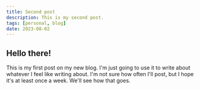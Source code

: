 ```yaml
---
title: Second post
description: This is my second post.
tags: [personal, blog]
date: 2023-08-02
---
```


## Hello there!

This is my first post on my new blog. I'm just going to use it to write about
whatever I feel like writing about. I'm not sure how often I'll post, but I hope it's at least once a week.
We'll see how that goes.
